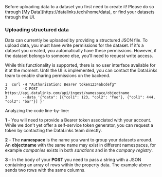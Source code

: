 <Warning>
  Before uploading data to a dataset you first need to create it!
  Please do so through [My Data](https://datalinks.tech/home/data), or find your datasets through the UI.
</Warning>

### Uploading structured data

Data can currently be uploaded by providing a structured JSON file. To upload data, you must have write permissions for the dataset. If it's a dataset you created, you automatically have these permissions. However, if the dataset belongs to someone else, you'll need to request write access.

While this functionality is supported, there is no user interface available for it at the moment. Until the UI is implemented, you can contact the DataLinks team to enable sharing permissions on the backend.

```
1  curl -H "Authorization: Bearer token1234abcdefg"
2       -X POST https://api.datalinks.com/api/ingest/namespace/objectname
3       --data '{"data": [{"col1": 123, "col2": "foo"}, {"col1": 444, "col2": "bar"}] }'
```

Analyzing the code line-by-line:

**1** - You will need to provide a Bearer token associated with your account. While we don't yet offer a self-service token generator, you can request a token by contacting the DataLinks team directly.

**2** - The **namespace** is the name you want to group your datasets around. An **objectname** with the same name may exist in different namespaces, for example *companies* exists in both *sanctions* and in the *company registry*.

**3** - In the body of your **POST** you need to pass a string with a JSON containing an array of rows within the property data. The example above sends two rows with the same columns.
